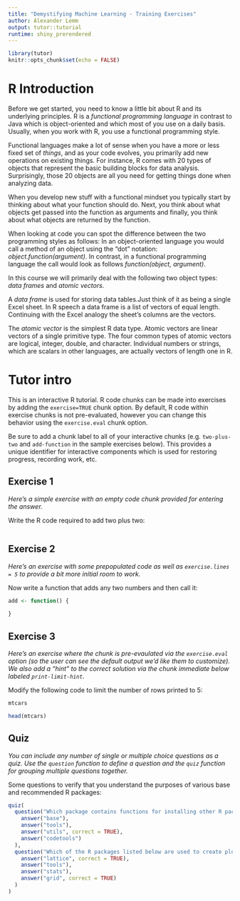 ```yaml
---
title: "Demystifying Machine Learning - Training Exercises"
author: Alexander Lemm
output: tutor::tutorial
runtime: shiny_prerendered
---
```


```r
library(tutor)
knitr::opts_chunk$set(echo = FALSE)
```


# R Introduction

Before we get started, you need to know a little bit about R and its underlying principles. R is a *functional programming language* in contrast to Java which is object-oriented and which most of you use on a daily basis. Usually, when you work with R, you use a functional programming style.

Functional languages make a lot of sense when you have a more or less fixed set of *things*, and as your code evolves, you primarily add new operations on existing things. For instance, R comes with 20 types of objects that represent the basic building blocks for data analysis. Surprisingly, those 20 objects are all you need for getting things done when analyzing data.

When you develop new stuff with a functional mindset you typically start by thinking about what your function should do. Next, you think about what objects get passed into the function as arguments and finally, you think about what objects are returned by the function.

When looking at code you can spot the difference between the two programming styles as follows: In an object-oriented language you would call a method of an object using the "dot" notation: *object.function(argument)*. In contrast, in a functional programming language the call would look as follows *function(object, argument)*.

In this course we will primarily deal with the following two object types: *
data frames* and *atomic vectors*.

A *data frame* is used for storing data tables.Just think of it as being a single Excel sheet. In R speech a data frame is a list of vectors of equal length. Continuing with the Excel analogy the sheet's columns are the vectors. 

The *atomic vector* is the simplest R data type. Atomic vectors are linear vectors of a single primitive type. The four common types of atomic vectors are logical, integer, double, and character. Individual numbers or strings, which are scalars in other languages, are actually vectors of length one in R.




# Tutor intro

This is an interactive R tutorial. R code chunks can be made into exercises by adding the `exercise=TRUE` chunk option. By default, R code within exercise chunks is not pre-evaluated, however you can change this behavior using the `exercise.eval` chunk option.

Be sure to add a chunk label to all of your interactive chunks (e.g. `two-plus-two` and `add-function` in the sample exercises below). This provides a unique identifier for interactive components which is used for restoring progress, recording work, etc.

## Exercise 1

*Here's a simple exercise with an empty code chunk provided for entering the answer.*

Write the R code required to add two plus two:

```r

```

## Exercise 2

*Here's an exercise with some prepopulated code as well as `exercise.lines = 5` to provide a bit more initial room to work.*

Now write a function that adds any two numbers and then call it:

```r
add <- function() {
  
}
```

## Exercise 3

*Here's an exercise where the chunk is pre-evaulated via the `exercise.eval` option (so the user can see the default output we'd like them to customize). We also add a "hint" to the correct solution via the chunk immediate below labeled `print-limit-hint`.*

Modify the following code to limit the number of rows printed to 5:

```r
mtcars
```

```r
head(mtcars)
```

## Quiz

*You can include any number of single or multiple choice questions as a quiz. Use the `question` function to define a question and the `quiz` function for grouping multiple questions together.*

Some questions to verify that you understand the purposes of various base and recommended R packages:

```r
quiz(
  question("Which package contains functions for installing other R packages?",
    answer("base"),
    answer("tools"),
    answer("utils", correct = TRUE),
    answer("codetools")
  ),
  question("Which of the R packages listed below are used to create plots?",
    answer("lattice", correct = TRUE),
    answer("tools"),
    answer("stats"),
    answer("grid", correct = TRUE)
  )
)
```

